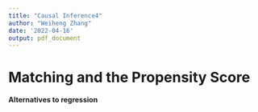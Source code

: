 ```yaml
---
title: "Causal Inference4"
author: "Weiheng Zhang"
date: '2022-04-16'
output: pdf_document
---
```


# Matching and the Propensity Score

**Alternatives to regression**

\begin{itemize}
    \item Subclassification
    \item Matching
    \item Propensity Score Methods
\end{itemize}